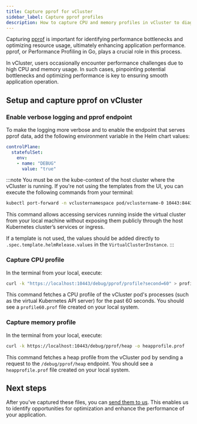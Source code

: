 ```yaml
---
title: Capture pprof for vCluster 
sidebar_label: Capture pprof profiles
description: How to capture CPU and memory profiles in vCluster to diagnose performance issues.
---
```


Capturing [pprof](https://github.com/google/pprof) is important for identifying performance bottlenecks and optimizing resource usage, ultimately enhancing application performance. pprof, or Performance Profiling in Go, plays a crucial role in this process.

In vCluster, users occasionally encounter performance challenges due to high CPU and memory usage. In such cases, pinpointing potential bottlenecks and optimizing performance is key to ensuring smooth application operation.

## Setup and capture pprof on vCluster 

### Enable verbose logging and pprof endpoint

To make the logging more verbose and to enable the endpoint that serves pprof data, add the following environment variable in the Helm chart values:

```yaml
controlPlane:
  statefulSet:
    env:
    - name: "DEBUG"
      value: "true"
```

:::note
You must be on the kube-context of the host cluster where the vCluster is running. If you're not using the templates from the UI, you can execute the following commands from your terminal:

```bash
kubectl port-forward -n vclusternamespace pod/vclustername-0 10443:8443
```

This command allows accessing services running inside the virtual cluster from your local machine without exposing them publicly through the host Kubernetes cluster’s services or ingress.

If a template is not used, the values should be added directly to `.spec.template.helmRelease.values` in the `VirtualClusterInstance`.
:::


### Capture CPU profile

In the terminal from your local, execute:

```sh
curl -k "https://localhost:10443/debug/pprof/profile?second=60" > profile60.prof
```

This command fetches a CPU profile of the vCluster pod's processes (such as the virtual Kubernetes API server) for the past 60 seconds. You should see a `profile60.prof` file created on your local system.

### Capture memory profile

In the terminal from your local, execute:

```sh
curl -k https://localhost:10443/debug/pprof/heap -o heapprofile.prof
```

This command fetches a heap profile from the vCluster pod by sending a request to the `/debug/pprof/heap` endpoint. You should see a `heapprofile.prof` file created on your local system.


## Next steps

After you've captured these files, you can [send them to us](https://loft-sh.slack.com/). This enables us to identify opportunities for optimization and enhance the performance of your application.
